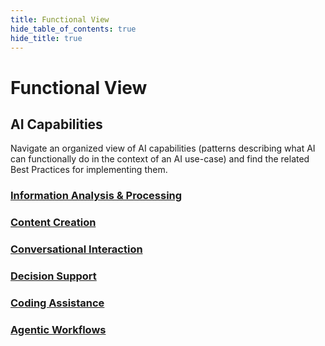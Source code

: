 ```yaml
---
title: Functional View
hide_table_of_contents: true
hide_title: true
---
```



<PageViewTracker />

<div className="hero-header">
  <h1>Functional View</h1>
</div>

<div className="section-with-background blue">
  <h2>AI Capabilities</h2>
  <p>
    Navigate an organized view of AI capabilities (patterns describing what AI can functionally do in the context of an AI use-case) and find the related Best Practices for
    implementing them.
  </p>
</div>

<h3>
  <a href={useBaseUrl("/docs/functional-view/information-analysis-and-processing")}>Information Analysis & Processing</a>
</h3>

<ul className="button-grid">
  <IconLinkButton href="/docs/functional-view/information-analysis-and-processing/summarization-of-text" text="Summarization of Text" />
  <IconLinkButton href="/docs/functional-view/information-analysis-and-processing/translation-of-text" text="Translation of Text" />
  <IconLinkButton href="/docs/functional-view/information-analysis-and-processing/sentiment-analysis-of-text" text="Sentiment Analysis of Text" />
  <IconLinkButton href="/docs/functional-view/information-analysis-and-processing/qa-on-enterprise-knowledge-base" text="Question & Answers on Enterprise Knowledge Base" />
  <IconLinkButton href="/docs/functional-view/information-analysis-and-processing/information-classification-in-categories" text="Information Classification in Categories" />
  <IconLinkButton href="/docs/functional-view/information-analysis-and-processing/information-extraction-from-documents" text="Information Extraction from Documents" />
  <IconLinkButton href="/docs/functional-view/information-analysis-and-processing/image-analysis" text="Image Analysis" />
</ul>

<h3>
  <a href={useBaseUrl("/docs/functional-view/content-creation")}>Content Creation</a>
</h3>

<ul className="button-grid">
  <IconLinkButton href="/docs/functional-view/content-creation/generate-text-generic-knowledge" text="Generate Text based on Generic Knowledge" />
  <IconLinkButton href="/docs/functional-view/content-creation/generate-text-specific-knowledge" text="Generate Text based on Proprietary, Specific Knowledge" />
  <IconLinkButton href="/docs/functional-view/content-creation/review-and-refine-text" text="Review and Refine Text" />
  <IconLinkButton href="/docs/functional-view/content-creation/generate-image-from-text" text="Generate Image from Text" />
  <IconLinkButton href="/docs/functional-view/content-creation/describe-images" text="Describe Images" />
</ul>

<h3>
  <a href={useBaseUrl("/docs/functional-view/conversational-interaction")}>Conversational Interaction</a>
</h3>

<ul className="button-grid">
  <IconLinkButton href="/docs/functional-view/conversational-interaction/conversational-interaction-with-applications" text="Conversational Interaction with Applications" />
  <IconLinkButton href="/docs/functional-view/conversational-interaction/conversational-interaction-with-analytics" text="Conversational Interaction with Analytics" />
</ul>

<h3>
  <a href={useBaseUrl("/docs/functional-view/decision-support")}>Decision Support</a>
</h3>

<ul className="button-grid">
  <IconLinkButton href="/docs/functional-view/decision-support/recommendations-historical-data" text="Recommendations based on Historical Data" />
  <IconLinkButton href="/docs/functional-view/decision-support/data-clustering" text="Data Clustering" />
  <IconLinkButton href="/docs/functional-view/decision-support/forecasting-historical-data" text="Forecasting based on Historical Data" />
  <IconLinkButton href="/docs/functional-view/decision-support/anomaly-detection" text="Anomaly Detection" />
  <IconLinkButton href="/docs/functional-view/decision-support/scenario-simulations" text="Scenario Simulations" />
  <IconLinkButton href="/docs/functional-view/decision-support/alternative-ranking" text="Alternative Ranking" />
</ul>

<h3>
  <a href={useBaseUrl("/docs/functional-view/coding-assistance")}>Coding Assistance</a>
</h3>

<ul className="button-grid">
  <IconLinkButton href="/docs/functional-view/coding-assistance/synthetic-data-generation" text="Synthetic Data Generation" />
  <IconLinkButton href="/docs/functional-view/coding-assistance/code-generation" text="Code Generation" />
  <IconLinkButton href="/docs/functional-view/coding-assistance/code-review" text="Code Review" />
  <IconLinkButton href="/docs/functional-view/coding-assistance/code-documentation" text="Code Documentation" />
  <IconLinkButton href="/docs/functional-view/coding-assistance/test-generation" text="Test-script and Test-case Generation" />
</ul>

<h3>
  <a href={useBaseUrl("/docs/functional-view/agentic-workflows")}>Agentic Workflows</a>
</h3>

<ul className="button-grid">
  <IconLinkButton href="/docs/functional-view/agentic-workflows/agentic-workflows" text="Agentic Workflows" />
</ul>
